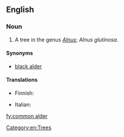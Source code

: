 ==English==

===Noun===
{{en-noun|head=[[common]] [[alder]]}}

# A tree in the genus ''[[Alnus]]''; ''Alnus glutinosa''.

====Synonyms====
*[[black alder]]

====Translations====
{{trans-see|black alder}}
{{trans-top|Alnus glutinosa}}
* Finnish: {{t+|fi|tervaleppä}}
{{trans-mid}}
* Italian: {{t-|it|ontano comune|m}}
{{trans-bottom}}

[[Category:en:Trees]]
[[fy:common alder]]